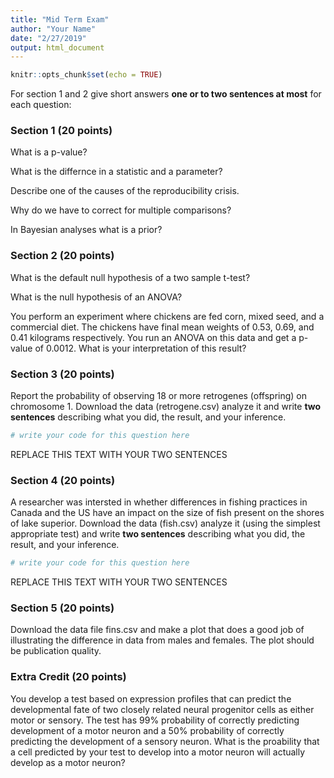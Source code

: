 ```yaml
---
title: "Mid Term Exam"
author: "Your Name"
date: "2/27/2019"
output: html_document
---
```


```r
knitr::opts_chunk$set(echo = TRUE)
```

For section 1 and 2 give short answers **one or to two sentences at most** for each question:



### Section 1 (20 points)

What is a p-value?

What is the differnce in a statistic and a parameter?

Describe one of the causes of the reproducibility crisis.

Why do we have to correct for multiple comparisons?

In Bayesian analyses what is a prior?

### Section 2 (20 points)

What is the default null hypothesis of a two sample t-test?

What is the null hypothesis of an ANOVA?

You perform an experiment where chickens are fed corn, mixed seed, and a commercial diet. The chickens have final mean weights of 0.53, 0.69, and 0.41 kilograms respectively. You run an ANOVA on this data and get a p-value of 0.0012. What is your interpretation of this result?


### Section 3 (20 points)

Report the probability of observing 18 or more retrogenes (offspring) on chromosome 1. Download the data (retrogene.csv) analyze it and write **two sentences** describing what you did, the result, and your inference.

```r
# write your code for this question here

```


REPLACE THIS TEXT WITH YOUR TWO SENTENCES 

### Section 4 (20 points)

A researcher was intersted in whether differences in fishing practices in Canada and the US have an impact on the size of fish present on the shores of lake superior. Download the data (fish.csv) analyze it (using the simplest appropriate test) and write **two sentences** describing what you did, the result, and your inference.


```r
# write your code for this question here

```


REPLACE THIS TEXT WITH YOUR TWO SENTENCES 


### Section 5 (20 points)

Download the data file fins.csv and make a plot that does a good job of illustrating the difference in data from males and females. The plot should be publication quality.

### Extra Credit (20 points)

You develop a test based on expression profiles that can predict the developmental fate of two closely related neural progenitor cells as either motor or sensory. The test has 99% probability of correctly predicting development of a motor neuron and a 50% probability of correctly predicting the development of a sensory neuron. What is the proability that a cell predicted by your test to develop into a motor neuron will actually develop as a motor neuron?